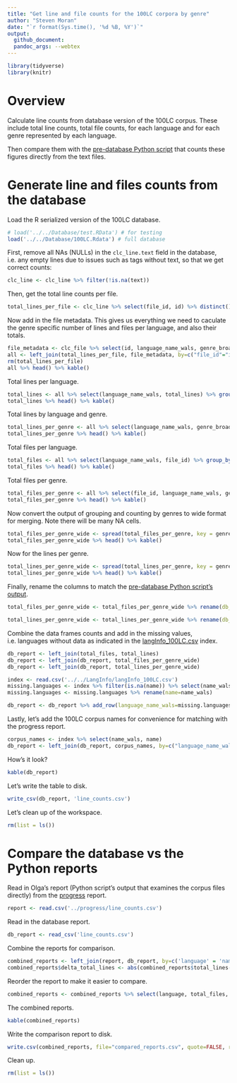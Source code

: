 ```yaml
---
title: "Get line and file counts for the 100LC corpora by genre"
author: "Steven Moran"
date: "`r format(Sys.time(), '%d %B, %Y')`"
output:
  github_document:
  pandoc_args: --webtex
---
```


```r
library(tidyverse)
library(knitr)
```

# Overview

Calculate line counts from database version of the 100LC corpus. These include total line counts, total file counts, for each language and for each genre represented by each language.

Then compare them with the [pre-database Python script](../progress/line_counts.py) that counts these figures directly from the text files.


# Generate line and files counts from the database

Load the R serialized version of the 100LC database.

```r
# load('../../Database/test.RData') # for testing
load('../../Database/100LC.Rdata') # full database
```

First, remove all NAs (NULLs) in the `clc_line.text` field in the database, i.e. any empty lines due to issues such as tags without text, so that we get correct counts:

```r
clc_line <- clc_line %>% filter(!is.na(text))
```

Then, get the total line counts per file.

```r
total_lines_per_file <- clc_line %>% select(file_id, id) %>% distinct() %>% group_by(file_id) %>% summarize(total_lines = n())
```

Now add in the file metadata. This gives us everything we need to caculate the genre specific number of lines and files per language, and also their totals.

```r
file_metadata <- clc_file %>% select(id, language_name_wals, genre_broad)
all <- left_join(total_lines_per_file, file_metadata, by=c("file_id"="id"))
rm(total_lines_per_file)
all %>% head() %>% kable()
```

Total lines per language.

```r
total_lines <- all %>% select(language_name_wals, total_lines) %>% group_by(language_name_wals) %>% summarize(db_total_lines = sum(total_lines))
total_lines %>% head() %>% kable()
```

Total lines by language and genre.

```r
total_lines_per_genre <- all %>% select(language_name_wals, genre_broad, total_lines) %>% group_by(language_name_wals, genre_broad) %>% summarize(genre_lines=sum(total_lines))
total_lines_per_genre %>% head() %>% kable()
```

Total files per language.

```r
total_files <- all %>% select(language_name_wals, file_id) %>% group_by(language_name_wals) %>% summarize(db_total_files = n())
total_files %>% head() %>% kable()
```

Total files per genre.

```r
total_files_per_genre <- all %>% select(file_id, language_name_wals, genre_broad) %>% group_by(language_name_wals, genre_broad) %>% summarize(genre_files = n())
total_files_per_genre %>% head() %>% kable()
```

Now convert the output of grouping and counting by genres to wide format for merging. Note there will be many NA cells.

```r
total_files_per_genre_wide <- spread(total_files_per_genre, key = genre_broad, value = genre_files)
total_files_per_genre_wide %>% head() %>% kable()
```

Now for the lines per genre.

```r
total_lines_per_genre_wide <- spread(total_lines_per_genre, key = genre_broad, value = genre_lines)
total_lines_per_genre_wide %>% head() %>% kable()
```

Finally, rename the columns to match the [pre-database Python script's output](../progress/line_counts.csv). 

```r
total_files_per_genre_wide <- total_files_per_genre_wide %>% rename(db_conversation_files = conversation, db_fiction_files = fiction, db_grammar_files = grammar, db_non_fiction_files = 'non-fiction', db_professional_files = professional)

total_lines_per_genre_wide <- total_lines_per_genre_wide %>% rename(db_conversation_lines = conversation, db_fiction_lines = fiction, db_grammar_lines = grammar, db_non_fiction_lines = 'non-fiction', db_professional_lines = professional)
```

Combine the data frames counts and add in the missing values, i.e. languages without data as indicated in the [langInfo_100LC.csv](../../LangInfo/langInfo_100LC.csv) index.

```r
db_report <- left_join(total_files, total_lines)
db_report <- left_join(db_report, total_files_per_genre_wide)
db_report <- left_join(db_report, total_lines_per_genre_wide)

index <- read.csv('../../LangInfo/langInfo_100LC.csv')
missing.languages <- index %>% filter(is.na(name)) %>% select(name_wals)
missing.languages <- missing.languages %>% rename(name=name_wals)

db_report <- db_report %>% add_row(language_name_wals=missing.languages$name)
```

Lastly, let's add the 100LC corpus names for convenience for matching with the progress report.

```r
corpus_names <- index %>% select(name_wals, name)
db_report <- left_join(db_report, corpus_names, by=c("language_name_wals" = "name_wals"))
```

How's it look?

```r
kable(db_report)
```

Let's write the table to disk.

```r
write_csv(db_report, 'line_counts.csv')
```

Let's clean up of the workspace.

```r
rm(list = ls())
```


# Compare the database vs the Python reports

Read in Olga's report (Python script's output that examines the corpus files directly) from the [progress](../progress/) report.

```r
report <- read.csv('../progress/line_counts.csv')
```

Read in the database report.

```r
db_report <- read_csv('line_counts.csv')
```

Combine the reports for comparison.

```r
combined_reports <- left_join(report, db_report, by=c('language' = 'name'))
combined_reports$delta_total_lines <- abs(combined_reports$total_lines-combined_reports$db_total_lines)
```

Reorder the report to make it easier to compare.

```r
combined_reports <- combined_reports %>% select(language, total_files, db_total_files, fiction_files, db_fiction_files ,non.fiction_files, db_non_fiction_files, conversation_files, db_conversation_files, professional_files, db_professional_files, grammar_files, db_grammar_files, fiction_lines, db_fiction_lines, non.fiction_lines, db_non_fiction_lines, conversation_lines, db_conversation_lines, professional_lines, db_professional_lines, grammar_lines, db_grammar_lines, total_lines, db_total_lines, delta_total_lines)
```

The combined reports.

```r
kable(combined_reports)
```

Write the comparison report to disk.

```r
write.csv(combined_reports, file="compared_reports.csv", quote=FALSE, row.names=FALSE)
```

Clean up.

```r
rm(list = ls())
```

